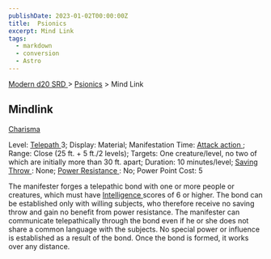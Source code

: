 ```yaml
---
publishDate: 2023-01-02T00:00:00Z
title:  Psionics
excerpt: Mind Link
tags:
  - markdown
  - conversion
  - Astro
---
```


[ Modern d20 SRD ](/#modernD20) > [ Psionics](modern-d20-srd-psionics-index) > Mind Link

##  Mindlink

[ Charisma ](modern-d20-srd-basics-ability-scores)

Level: [ Telepath ](modern-d20-srd-classes-advanced-telepath) 3; Display:
Material; Manifestation Time: [ Attack action ](modern-d20-srd-combat-attack-actions) ; Range: Close (25 ft. + 5 ft./2 levels); Targets: One
creature/level, no two of which are initially more than 30 ft. apart;
Duration: 10 minutes/level; [ Saving Throw ](modern-d20-srd-basics-saving-throws) : None; [ Power Resistance ](modern-d20-srd-special-abilities-power-resistance) : No; Power Point Cost: 5

The manifester forges a telepathic bond with one or more people or creatures,
which must have [ Intelligence ](modern-d20-srd-basics-ability-scores) scores
of 6 or higher. The bond can be established only with willing subjects, who
therefore receive no saving throw and gain no benefit from power resistance.
The manifester can communicate telepathically through the bond even if he or
she does not share a common language with the subjects. No special power or
influence is established as a result of the bond. Once the bond is formed, it
works over any distance.

